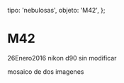 
  tipo: 'nebulosas',
  objeto: 'M42',
};

# M42

<Imagen
  src="registro/m42_20210121_3_img-20210121-wa0011-1.jpg"
  fecha="20210121"
/>

<Imagen
  src="registro/m42_20160126_2_m42f_re.jpg"
  fecha="20160126"
/>

 26Enero2016 nikon d90 sin modificar

<Imagen
  src="registro/m42_20160101_1_m42_20160101_i88.jpg"
  fecha="20160101"
/>

 mosaico de dos imagenes
